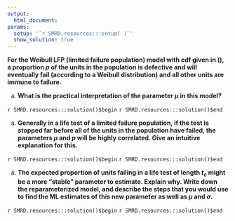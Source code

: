 ```yaml
---
output:
  html_document:
params:
  setup: '`r SMRD.resources:::setup( )`'
  show_solution: true
---
```


__For the Weibull LFP (limited failure population) model with cdf given in (\ref{equation:lfp.cdf}), a proportion $p$ of the units in the  population is defective and will eventually fail (according to a Weibull distribution) and all other units are immune to failure.__

a. __What is the practical interpretation of the parameter $\mu$ in this model?__

`r SMRD.resources:::solution()$begin`
`r SMRD.resources:::solution()$end`

a. __Generally in a life test of a limited failure population, if the test is stopped far before all of the units in the population have failed, the parameters $\mu$ and $p$ will be highly correlated. Give an intuitive explanation for this.__

`r SMRD.resources:::solution()$begin`
`r SMRD.resources:::solution()$end`

a. __The expected proportion of units failing in a life test of length $t_{c}$ might be a more "stable" parameter to estimate. Explain why. Write down the reparameterized model, and describe the steps that you would use to find the ML estimates of this new parameter as well as $\mu$ and $\sigma$.__

`r SMRD.resources:::solution()$begin`
`r SMRD.resources:::solution()$end`
